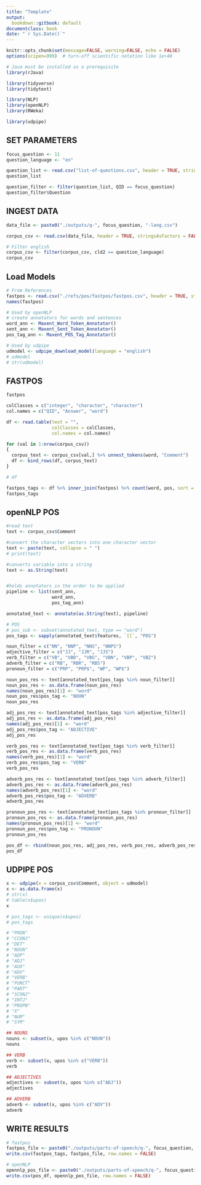 ```yaml
---
title: "Template"
output:
  bookdown::gitbook: default
documentclass: book
date: "`r Sys.Date()`"
---
```


```r

knitr::opts_chunk$set(message=FALSE, warning=FALSE, echo = FALSE)
options(scipen=999)  # turn-off scientific notation like 1e+48

# Java must be installed as a prerequisite
library(rJava)

library(tidyverse)
library(tidytext)

library(NLP)
library(openNLP)
library(RWeka)

library(udpipe)

```

## SET PARAMETERS


```r

focus_question <- 11
question_language <- "en"

question_list <- read.csv("list-of-questions.csv", header = TRUE, stringsAsFactors = FALSE, encoding="UTF-8")
question_list

question_filter <- filter(question_list, QID == focus_question)
question_filter$Question


```


## INGEST DATA


```r

data_file <- paste0("./outputs/q-", focus_question, "-lang.csv")

corpus_csv <- read.csv(data_file, header = TRUE, stringsAsFactors = FALSE, encoding="UTF-8")

# Filter english
corpus_csv <- filter(corpus_csv, cld2 == question_language)
corpus_csv

```

## Load Models

```r

# From References
fastpos <- read.csv("./refs/pos/fastpos/fastpos.csv", header = TRUE, stringsAsFactors = FALSE, encoding="UTF-8")
names(fastpos)

# Used by openNLP
# create annotators for words and sentences
word_ann <- Maxent_Word_Token_Annotator()
sent_ann <- Maxent_Sent_Token_Annotator()
pos_tag_ann <- Maxent_POS_Tag_Annotator()

# Used by udpipe
udmodel <- udpipe_download_model(language = "english")
# udmodel
# str(udmodel)


```


## FASTPOS

```r

fastpos

colClasses = c("integer", "character", "character")
col.names = c("QID", "Answer", "word")

df <- read.table(text = "",
                 colClasses = colClasses,
                 col.names = col.names)

for (val in 1:nrow(corpus_csv))
{
  corpus_text <- corpus_csv[val,] %>% unnest_tokens(word, "Comment")
  df <- bind_rows(df, corpus_text)
}

# df

fastpos_tags <- df %>% inner_join(fastpos) %>% count(word, pos, sort = TRUE)
fastpos_tags

```


## openNLP POS


```r

#read text
text <- corpus_csv$Comment

#convert the character vectors into one character vector
text <- paste(text, collapse = " ")
# print(text)

#converts variable into a string
text <- as.String(text)


#holds annotators in the order to be applied
pipeline <- list(sent_ann,
                 word_ann,
                 pos_tag_ann)

annotated_text <- annotate(as.String(text), pipeline)

# POS
# pos_sub <- subset(annotated_text, type == "word")
pos_tags <- sapply(annotated_text$features, `[[`, "POS")

noun_filter = c("NN", "NNP", "NNS", "NNPS")
adjective_filter = c("JJ", "JJR", "JJS")
verb_filter = c("VB", "VBD", "VBG", "VBN", "VBP", "VBZ")
adverb_filter = c("RB", "RBR", "RBS")
pronoun_filter = c("PRP", "PRP$", "WP", "WP$")

noun_pos_res <- text[annotated_text[pos_tags %in% noun_filter]]
noun_pos_res <- as.data.frame(noun_pos_res)
names(noun_pos_res)[1] <- "word"
noun_pos_res$pos_tag <- "NOUN"
noun_pos_res

adj_pos_res <- text[annotated_text[pos_tags %in% adjective_filter]]
adj_pos_res <- as.data.frame(adj_pos_res)
names(adj_pos_res)[1] <- "word"
adj_pos_res$pos_tag <- "ADJECTIVE"
adj_pos_res

verb_pos_res <- text[annotated_text[pos_tags %in% verb_filter]]
verb_pos_res <- as.data.frame(verb_pos_res)
names(verb_pos_res)[1] <- "word"
verb_pos_res$pos_tag <- "VERB"
verb_pos_res

adverb_pos_res <- text[annotated_text[pos_tags %in% adverb_filter]]
adverb_pos_res <- as.data.frame(adverb_pos_res)
names(adverb_pos_res)[1] <- "word"
adverb_pos_res$pos_tag <- "ADVERB"
adverb_pos_res

pronoun_pos_res <- text[annotated_text[pos_tags %in% pronoun_filter]]
pronoun_pos_res <- as.data.frame(pronoun_pos_res)
names(pronoun_pos_res)[1] <- "word"
pronoun_pos_res$pos_tag <- "PRONOUN"
pronoun_pos_res

pos_df <- rbind(noun_pos_res, adj_pos_res, verb_pos_res, adverb_pos_res, pronoun_pos_res)
pos_df


```


## UDPIPE POS


```r

x <- udpipe(x = corpus_csv$Comment, object = udmodel)
x <- as.data.frame(x)
# str(x)
# table(x$upos)
x

# pos_tags <- unique(x$upos)
# pos_tags

# "PRON"
# "CCONJ"
# "DET"
# "NOUN"
# "ADP"
# "ADJ"
# "AUX"
# "ADV"
# "VERB"
# "PUNCT"
# "PART"
# "SCONJ"
# "INTJ"
# "PROPN"
# "X"
# "NUM"
# "SYM"

## NOUNS
nouns <- subset(x, upos %in% c("NOUN")) 
nouns

## VERB
verb <- subset(x, upos %in% c("VERB")) 
verb

## ADJECTIVES
adjectives <- subset(x, upos %in% c("ADJ")) 
adjectives

## ADVERB
adverb <- subset(x, upos %in% c("ADV")) 
adverb

```

## WRITE RESULTS

```r

# fastpos
fastpos_file <- paste0("./outputs/parts-of-speech/q-", focus_question, "-fastpos-pos.csv")
write.csv(fastpos_tags, fastpos_file, row.names = FALSE)

# openNLP
opennlp_pos_file <- paste0("./outputs/parts-of-speech/q-", focus_question, "-opennlp-pos.csv")
write.csv(pos_df, opennlp_pos_file, row.names = FALSE)

```

